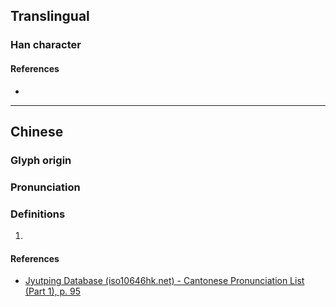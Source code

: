{{character info/new}}
==Translingual==

===Han character===
{{Han char|rn=38|rad=女|as=16|sn=19|four=|canj=VHXC|ids=⿰女興}}

====References====
* {{Han ref|kx=0273.200|dkj=06852|hdz=21089.150|uh=5B39|ud=23353}}

----

==Chinese==
{{zh-forms}}

===Glyph origin===
{{Han etym}}
{{Han compound|女|興|ls=psc}}

===Pronunciation===
{{zh-pron
|m=xìng
|c=hing1
|mc=y
|oc=y
|cat=
}}

===Definitions===
{{zh-hanzi}}

# {{rfdef|zh}}

====References====
* [http://www.iso10646hk.net/jp/document/download.jsp Jyutping Database (iso10646hk.net) - Cantonese Pronunciation List (Part 1), p. 95]